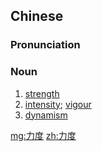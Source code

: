 ==Chinese==
{{zh-forms}}

===Pronunciation===
{{zh-pron
|m=lìdù,tl=y
|cat=n
}}

===Noun===
{{zh-noun}}

# [[strength]]
# [[intensity]]; [[vigour]]
# [[dynamism]]

[[mg:力度]]
[[zh:力度]]